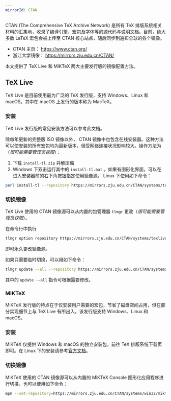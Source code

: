 ```yaml
---
mirrorId: CTAN
---
```


CTAN (The Comprehensive TeX Archive Network) 是所有 TeX 排版系统相关材料的汇集地，收录了编译引擎、宏包及字体等的源代码与说明文档。目前，绝大多数 LaTeX 宏包会被上传至 CTAN 核心站点，随后同步到遍布全球的各个镜像。

- CTAN 主页： https://www.ctan.org/
- 浙江大学镜像： https://mirrors.zju.edu.cn/CTAN/

本文提供了 TeX Live 和 MiKTeX 两大主要发行版的镜像配置方法。

## TeX Live

TeX Live 是目前使用最为广泛的 TeX 发行版，支持 Windows、Linux 和 macOS。其中在 macOS 上发行的版本称为 MacTeX。

### 安装

TeX Live 发行版的常见安装方法可以参考此文档。

除每年更新的完整版 ISO 镜像以外， CTAN 镜像中也包含在线安装器。这种方法可以使安装的所有宏包均为最新版本，但受网络连接状况影响较大。操作方法为（*很可能需要管理员权限*）：

1. 下载 `install-tl.zip` 并解压缩
2. Windows 下双击运行其中的 `install-tl.bat` 。如果有图形化界面，可以在进入安装器前的右下角按钮指定使用镜像源。
Linux 下使用如下命令：
```bash
perl install-tl --repository https://mirrors.zju.edu.cn/CTAN/systems/texlive/tlnet
```

### 切换镜像

TeX Live 使用的 CTAN 镜像源可以从内置的包管理器 `tlmgr` 更改（*很可能需要管理员权限*）。

在命令行中执行

```bash
tlmgr option repository https://mirrors.zju.edu.cn/CTAN/systems/texlive/tlnet
```

即可永久更改镜像源。

如果只需要临时切换，可以用如下命令：

```bash
tlmgr update --all --repository https://mirrors.zju.edu.cn/CTAN/systems/texlive/tlnet
```

其中的 ```update --all``` 指令可根据需要修改。

### MiKTeX

MiKTeX 发行版的特点在于仅安装用户需要的宏包，节省了磁盘空间占用，但在部分实现细节上与 TeX Live 有所出入。该发行版支持 Windows、Linux 和 macOS。

### 安装

MiKTeX 仅提供 Windows 和 macOS 的独立安装包，前往 TeX 排版系统下载页即可。在 Linux 下的安装请参考[官方文档](https://miktex.org/howto/install-miktex-unx)。

### 切换镜像

MiKTeX 使用的 CTAN 镜像源可以从内置的 MiKTeX Console 图形化应用程序进行切换，也可以使用如下命令：

```bash
mpm --set-repository=https://mirrors.zju.edu.cn/CTAN/systems/win32/miktex/tm/packages/
```